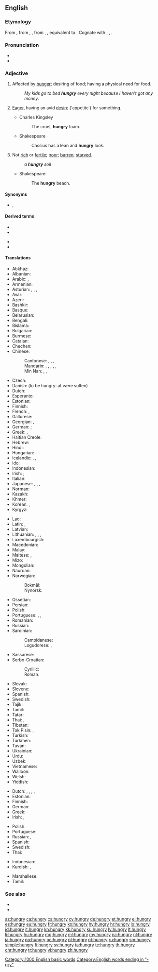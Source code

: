 ==English==

===Etymology===
From {{etyl|enm|en}} {{m|enm|hungry}}, from {{etyl|ang|en}} {{m|ang|hungriġ}}, {{m|ang|hungreġ||hungry, famishing; meager}}, from {{etyl|gem-pro|en}} {{m|gem-pro|*hungragaz}}, {{m|gem-pro|*hungrugaz||hungry}}, equivalent to {{suffix|hunger|y|lang=en}}. Cognate with {{etyl|nl|-}} {{m|nl|hongerig||hungry}}, {{etyl|de|-}} {{m|de|hungrig||hungry}}, {{etyl|sv|-}} {{m|sv|hungrig||hungry}}.

===Pronunciation===
* {{IPA|/ˈhʌŋ.ɡɹi/|lang=en}}
* {{audio|en-us-hungry.ogg|Audio (US)|lang=en}}

===Adjective===
{{en-adj|er}}

# Affected by [[hunger]]; desiring of food; having a physical need for food.
#: ''My kids go to bed '''hungry''' every night because I haven't got any money''.
# {{label|en|figuratively}} [[eager|Eager]], having an avid [[desire]] ('appetite') for something.
#* Charles Kingsley
#*: The cruel, '''hungry''' foam.
#* Shakespeare
#*: Cassius has a lean and '''hungry''' look.
# Not [[rich]] or [[fertile]]; [[poor]]; [[barren]]; [[starved]].
#: ''a '''hungry''' soil''
#* Shakespeare
#*: The '''hungry''' beach.

====Synonyms====
* {{sense|affected by hunger|desiring food}} {{l|en|famished}}, {{l|en|peckish}} {{l|en|starving}}

====Derived terms====
{{rel-top|Terms derived from ''hungry''}}
* {{l|en|hungrily}}
* {{l|en|hungriness}}
{{rel-mid}}
* {{l|en|hungry as a hog}}
* {{l|en|stay hungry}}
{{rel-bottom}}

====Translations====
{{trans-top|affected by hunger; desirous of food}}
* Abkhaz: {{t-needed|ab}}
* Albanian: {{t+|sq|uritur|alt=i uritur}}
* Arabic: {{t|ar|جَائِع}}, {{t|ar|جَوْعَان}}
* Armenian: {{t|hy|սոված|sc=Armn}}
* Asturian: {{t|ast|afamiáu}}, {{t|ast|esfamiáu}}, {{t|ast|famiáu}}, {{t|ast|famientu}}
* Avar: {{t-needed|av}}
* Azeri: {{t+|az|ac}}
* Bashkir: {{t|ba|ас|sc=Cyrl}}
* Basque: {{t|eu|gosebera}}
* Belarusian: {{t|be|гало́дны|sc=Cyrl}}
* Bengali: {{t|bn|ক্ষুধার্ত|tr=kshudhartô|sc=Beng}}
* Bislama: {{t|bi|hanggre}}
* Bulgarian: {{t+|bg|гла́ден}}
* Burmese: {{t+|my|ဆာ|sc=Mymr}}
* Catalan: {{t|ca|afamat}}
* Chechen: {{t-needed|ce}}
* Chinese:
*: Cantonese: {{t|yue|飢餓|sc=Hani}}, {{t|yue|饥饿|tr=gei1 ngo6|sc=Hani}}, {{t|yue|餓|sc=Hani}}, {{t|yue|饿|tr=ngo6|sc=Hani}}
*: Mandarin: {{t+|cmn|飢餓|sc=Hani}}, {{t+|cmn|饥饿|tr=jī'è|sc=Hani}}, {{t+|cmn|餓|sc=Hani}}, {{t+|cmn|饿|tr=è|sc=Hani}}, {{t+|cmn|飢|sc=Hani}}, {{t+|cmn|饥|tr=jī|sc=Hani}}
*: Min Nan: {{t+|nan|飢|sc=Hani}}, {{t|nan|饥|tr=ki|sc=Hani}}, {{t+|nan|枵|tr=iau|sc=Hani}}
* Czech: {{t+|cs|hladový|m}}
* Danish: {{t+|da|sulten}} (to be hungry: at være sulten)
* Dutch: {{t+|nl|hongerig}} {{qualifier|see usage notes on that page}}
* Esperanto: {{t|eo|malsata}}
* Estonian: {{t+|et|näljane}}
* Finnish: {{t+|fi|nälkäinen}}
* French: {{t+|fr|affamé}}, {{t+|fr|avoir faim}} {{qualifier|to be hungry}}
* Gallurese: {{t|sdn|famitu}}
* Georgian: {{t|ka|მშიერი|sc=Geor}}, {{t|ka|დამშეული|sc=Geor}}
* German: {{t+|de|hungrig}}; {{t|de|[[Hunger]] [[haben]]}} {{qualifier|to be hungry}}
* Greek: {{t+|el|πεινασμένος|sc=Grek}}, {{t+|el|νηστικός}}
* Haitian Creole: {{t|ht|grangou}}
* Hebrew: {{t+|he|רעב|tr=ra'év|sc=Hebr}}
* Hindi: {{t|hi|भूखा|sc=Deva}}
* Hungarian: {{t+|hu|éhes}}
* Icelandic: {{t+|is|svangur|m}}, {{t|is|hungraður|m}}, {{t|is|soltinn|m}}
* Ido: {{t+|io|hungroza}}
* Indonesian: {{t+|id|lapar}}
* Irish: {{t|ga|ocrach}}; {{qualifier|attributive}} {{t+|ga|[[ocras]] a bheith ort}} {{qualifier|to be hungry}}
* Italian: {{t+|it|affamato}}
* Japanese: {{t+|ja|[[空腹]]な|tr=くうふくな, kūfuku na}}, {{t|ja|飢える|tr=うえた, ueta, かつえた, katsueta|alt=飢えた}}, {{t|ja|[[お腹]]が[[空く|空いて]]いる|tr=おなかがすいている, onaka ga suite iru}}, {{t+|ja|腹が減る|tr=はらがへっている, hara ga hette iru|alt=腹が減っている|sc=Jpan}}
* Norman: {{t|nrf|affanmé}}
* Kazakh: {{t|kk|аш|sc=Cyrl}}
* Khmer: {{t+|km|ឃ្លាន}}
* Korean: {{t+|ko|배고프다|alt=배고픈|sc=Kore}}, {{t+|ko|굶주리다|alt=굶주린|sc=Kore}}
* Kyrgyz: {{t+|ky|ач|sc=Cyrl}}
{{trans-mid}}
* Lao: {{t|lo|ຫິວ|sc=Laoo}}
* Latin: {{t|la|ēsuriēns}}, {{t|la|iēiūnus}}
* Latvian: {{t|lv|izsalcis}}
* Lithuanian: {{t+|lt|alkanas|m}}, {{t+|lt|alkana|f}}, {{t|lt|išbadėjęs|m}}, {{t|lt|išbadėjusi|f}}
* Luxembourgish: {{t|lb|hongereg}}
* Macedonian: {{t|mk|гладен|sc=Cyrl}}
* Malay: {{t|ms|lapar}}
* Maltese: {{t|mt|bil-ġuħ}}, {{t|mt|jħoss ġuħ}}
* Mizo: {{t|lus|rilṭam}}
* Mongolian: {{t+|mn|өлөн|sc=Cyrl}}
* Nauruan: {{t+|na|metur}}
* Norwegian:
*: Bokmål: {{t+|nb|sulten}}
*: Nynorsk: {{t|nn|svolten}}
* Ossetian: {{t-needed|os}}
* Persian: {{t+|fa|گرسنه|tr=gorosne|sc=fa-Arab}}
* Polish: {{t+|pl|głodny|m}}
* Portuguese: {{t+|pt|faminto}}, {{t|pt|[[com]] [[fome]]}}, {{t+|pt|esfomeado}}
* Romanian: {{t+|ro|flămând}}
* Russian: {{t+|ru|голо́дный}}
* Sardinian:
*: Campidanese: {{t|sc|famìu}}
*: Logudorese: {{t|sc|famìdu}}, {{t|sc|afframicosau}}
* Sassarese: {{t|sdc|famiddu}}
* Serbo-Croatian:
*: Cyrillic: {{t|sh|гладан}}
*: Roman: {{t+|sh|gladan}}
* Slovak: {{t+|sk|hladný}}
* Slovene: {{t+|sl|lačen}}
* Spanish: {{t+|es|hambriento}}
* Swedish: {{t+|sv|hungrig}}
* Tajik: {{t+|tg|гурусна|sc=Cyrl}}
* Tamil: {{t-needed|ta}}
* Tatar: {{t|tt|ач|sc=Cyrl}}
* Thai: {{t+|th|หิว|tr=hĭw|sc=Thai}}, {{t|th|ท้องเลว|tr=tóng leo|sc=Thai}}
* Tibetan: {{t-needed|bo}}
* Tok Pisin: {{t|tpi|hanggre}}, {{t|tpi|hangre}}
* Turkish: {{t+|tr|aç}}
* Turkmen: {{t+|tk|aç}}
* Tuvan: {{t-needed|tyv}}
* Ukrainian: {{t|uk|голо́дний}}
* Urdu: {{t|ur|بھوکا|tr=bhūkā|sc=ur-Arab}}
* Uzbek: {{t+|uz|och}}
* Vietnamese: {{t+|vi|đói}}
* Walloon: {{t+|wa|aveur fwin}} {{qualifier|to be hungry}}
* Welsh: {{t+|cy|newynog}}
* Yiddish: {{t|yi|הונגעריק|sc=Hebr}}
{{trans-bottom}}

{{trans-top|eager, having a desire for something}}
* Dutch: {{t+|nl|hongerend}}, {{t+|nl|hongerig}}, {{t+|nl|begerig}}, {{t+|nl|lustend}}, {{t+|nl|snakkend}}
* Estonian: {{t|et|ihkav}}
* Finnish: {{t+|fi|nälkäinen}}
* German: {{t+|de|gierig}}
* Greek: {{t+|el|πεινασμένος|m}}
* Irish: {{t|ga|amplach}}, {{t|ga|amplúil}}
{{trans-mid}}
* Polish: {{t+|pl|spragniony|m}}
* Portuguese: {{t+|pt|faminto}}
* Russian: {{t+|ru|а́лчущий}}, {{t+|ru|жа́ждущий}}
* Spanish: {{t+|es|hambriento}}
* Swedish: {{t+|sv|hungrig}}
* Thai: {{t+|th|กระหาย|tr=gràhăai|sc=Thai}}
{{trans-bottom}}

{{checktrans-top}}
* Indonesian: {{t+check|id|lapar}}
* Kurdish: {{t+check|ku|birsî}}, {{t+check|ku|birçî}}
{{trans-mid}}
* Marshallese: {{t-check|mh|kwule}}
* Tamil: {{t-check|ta|tr=pasi}}
{{trans-bottom}}

===See also===
* {{l|en|thirsty}}
* {{l|en|I am hungry}}

[[Category:1000 English basic words]]
[[Category:English words ending in "-gry"]]

[[az:hungry]]
[[ca:hungry]]
[[cs:hungry]]
[[cy:hungry]]
[[de:hungry]]
[[et:hungry]]
[[el:hungry]]
[[es:hungry]]
[[eu:hungry]]
[[fr:hungry]]
[[ko:hungry]]
[[hy:hungry]]
[[hr:hungry]]
[[io:hungry]]
[[id:hungry]]
[[it:hungry]]
[[kn:hungry]]
[[kk:hungry]]
[[ku:hungry]]
[[lv:hungry]]
[[lt:hungry]]
[[li:hungry]]
[[hu:hungry]]
[[mg:hungry]]
[[ml:hungry]]
[[my:hungry]]
[[na:hungry]]
[[nl:hungry]]
[[ja:hungry]]
[[no:hungry]]
[[oc:hungry]]
[[pl:hungry]]
[[pt:hungry]]
[[ru:hungry]]
[[sm:hungry]]
[[simple:hungry]]
[[fi:hungry]]
[[sv:hungry]]
[[ta:hungry]]
[[te:hungry]]
[[th:hungry]]
[[chr:hungry]]
[[tr:hungry]]
[[vi:hungry]]
[[zh:hungry]]
